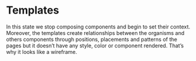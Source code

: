 
<Meta title="Templates/Introduction" />

# Templates

In this state we stop composing components and begin to set their context. Moreover, the templates create relationships between the organisms and others components through positions, placements and patterns of the pages but it doesn’t have any style, color or component rendered. That’s why it looks like a wireframe.
